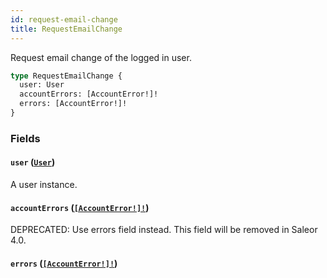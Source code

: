 ```yaml
---
id: request-email-change
title: RequestEmailChange
---
```


Request email change of the logged in user.

```graphql
type RequestEmailChange {
  user: User
  accountErrors: [AccountError!]!
  errors: [AccountError!]!
}
```

### Fields

#### `user` ([`User`](../../../developer/api-reference/objects/user))

A user instance.

#### `accountErrors` ([`[AccountError!]!`](../../../developer/api-reference/objects/account-error))

<span class="badge badge--warning">DEPRECATED: Use errors field instead. This field will be removed in Saleor 4.0.</span>

#### `errors` ([`[AccountError!]!`](../../../developer/api-reference/objects/account-error))

